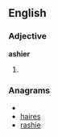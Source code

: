 ==English==

===Adjective===
'''ashier'''

# {{comparative of|[[ashy]]}}

===Anagrams===
* {{alphagram|aehirs}}
* [[haires#English|haires]]
* [[rashie#English|rashie]]